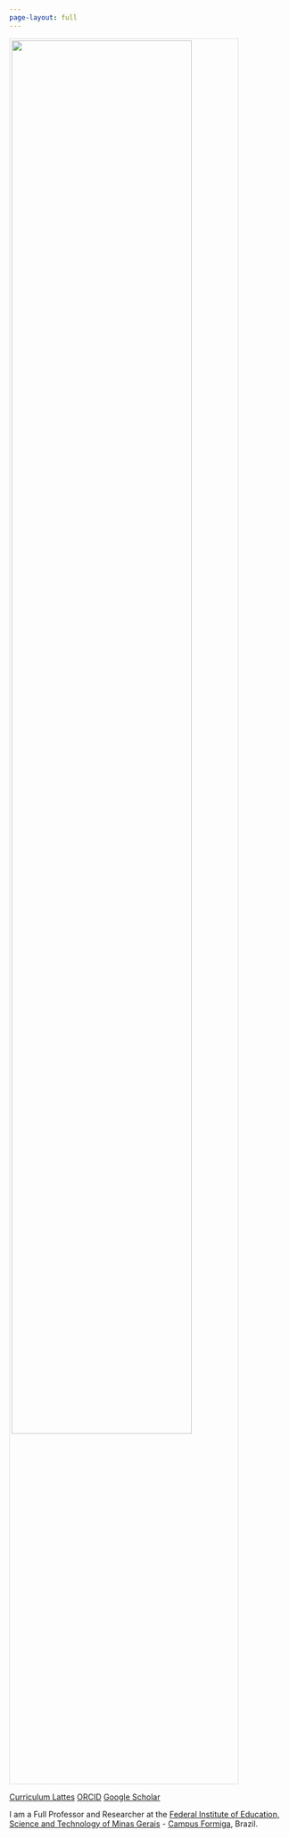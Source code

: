 ```yaml
---
page-layout: full
---
```


::: {.container-fluid}
::: {.row .justify-content-center}
::: {.col-md-8 .col-lg-6}

::: {.grid}
::: {.g-col-12 .g-col-md-4 .text-center}
![](wss.jpg){width="80%" style="border: 1px solid #ddd; padding: 3px;"}

::: {.mt-4}
[<i class="fas fa-graduation-cap"></i> Curriculum Lattes](http://lattes.cnpq.br/7319553236390710){.btn .btn-outline-dark .btn-sm .me-2 .mb-2 style="display: inline-block;" target="_blank"}
[<i class="fab fa-orcid"></i> ORCID](https://orcid.org/0000-0003-2396-3507){.btn .btn-outline-dark .btn-sm .me-2 .mb-2 style="display: inline-block;" target="_blank"}
[<i class="fab fa-google"></i> Google Scholar](https://scholar.google.com.br/citations?user=hRQ0bCIAAAAJ&hl=pt-BR){.btn .btn-outline-dark .btn-sm .mb-2 style="display: inline-block;" target="_blank"}
:::
:::

::: {.g-col-12 .g-col-md-8}
I am a Full Professor and Researcher at the [Federal Institute of Education, Science and Technology of Minas Gerais](https://www.ifmg.edu.br/portal){target="_blank"} - [Campus Formiga](https://www.formiga.ifmg.edu.br/mestrado-profissional-em-administracao/docentes-permanetes){target="_blank"}, Brazil. 
:::
:::

:::
:::
:::


